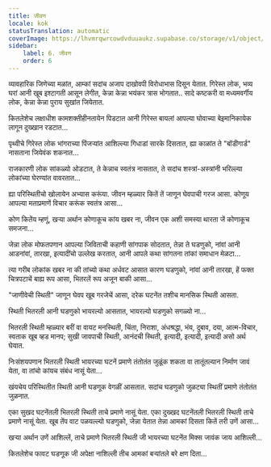 ```yaml
---
title: जीवण
locale: kok
statusTranslation: automatic
coverImage: https://lhvmrqwrcowdvduuaukz.supabase.co/storage/v1/object/public/strapi-uploads/small_cover-tratado-de-psicologia-revolucionaria.webp-5e15e1cec4e0ebebcde5d7fc7565d8fd.webp
sidebar:
    label: 6. जीवण
    order: 6
---
```

व्यावहारिक जिणेच्या मळांत, आम्कां सदांच अजाप दाखोवपी विरोधाभास दिसून येतात. गिरेस्त लोक, भव्य घरां आनी खूब इश्टागती आसून लेगीत, केन्ना केन्ना भयंकर त्रास भोगतात.. सादे कष्टकरी वा मध्यमवर्गीय लोक, केन्ना केन्ना पुराय सुखांत जियेतात.

कितलेशेच लक्षाधीश कामशक्तीहीनतायेन पिडटात आनी गिरेस्त बायलां आपल्या घोवाच्या बेइमानिकायेक लागून दुख्खान रडटात...

पृथ्वीचे गिरेस्त लोक भांगराच्या पिंजऱ्यांत आशिल्ल्या गिधाडां सारके दिसतात, ह्या काळांत ते "बॉडीगार्ड" नासताना जियेवंक शकनात...

राजकारणी लोक सांकळ्यो ओडटात, ते केन्नाच स्वतंत्र नासतात, ते सदांच शस्त्रां-अस्त्रांनी भरिल्ल्या लोकांच्या घेरण्यांत वावरतात...

ह्या परिस्थितीचो खोलायेन अभ्यास करूंया. जीवन म्हळ्यार कितें तें जाणून घेवपाची गरज आसा. कोणूय आपल्या मताप्रमाणें विचार करूंक स्वतंत्र आसा...

कोण कितेंय म्हणूं, खऱ्या अर्थान कोणाकूच कांय खबर ना, जीवन एक अशी समस्या थारता जें कोणाकूच समजना...

जेन्ना लोक मोफतपणान आपल्या जिविताची कहाणी सांगपाक सोदतात, तेन्ना ते घडणुको, नांवां आनी आडनांवां, तारखा, इत्यादींचो उल्लेख करतात, आनी आपले कथा सांगतना तांकां समाधान मेळटा...

त्या गरीब लोकांक खबर ना की तांच्यो कथा अर्धवट आसात कारण घडणुको, नांवां आनी तारखा, हें फक्त चित्रपटाचें बाह्य रूप आसा, भितरलें रूप अजून बाकी आसा...

"जाणीवेची स्थिती" जाणून घेवप खूब गरजेचें आसा, दरेक घटनेंत तशीच मानसिक स्थिती आसता.

स्थिती भितरली आनी घडणुको भायरल्यो आसतात, भायरल्यो घडणुको सगळ्यो ना...

भितरली स्थिती म्हळ्यार बरीं वा वायट मनस्थिती, चिंता, निराशा, अंधश्रद्धा, भंय, दुबाव, दया, आत्म-विचार, स्वताक खूब व्हड मानप; सुखी जावपाची स्थिती, आनंदची स्थिती, इत्यादी, इत्यादी, इत्यादी असो अर्थ घेयात.

निःसंशयपणान भितरली स्थिती भायरच्या घटनें प्रमाणे तंतोतंत जुळूंक शकता वा तातूंतल्यान निर्माण जावं येता, वा तांचो कांयच संबंध नासूं येता...

खंयचेय परिस्थितीत स्थिती आनी घडणूक वेगळीं आसतात. सदांच घडणुको जुळट्या स्थितीं प्रमाणे तंतोतंत जुळनात.

एका सुखद घटनेंतली भितरली स्थिती ताचे प्रमाणे नासूं येता. एका दुख्खद घटनेंतली भितरली स्थिती ताचे प्रमाणे नासूं येता. खूब तेंप वाट पळयल्ल्यो घडणुको, जेन्ना येतात तेन्ना आमकां दिसता कितें तरी उणें आसा...

खऱ्या अर्थान उणें आशिल्लें, ताचे प्रमाणे भितरली स्थिती जी भायरच्या घटनेंत मिक्स जावंक जाय आशिल्ली...

कितलेशेच फावट घडणूक जी अपेक्षा नाशिल्ली तीच आमकां बऱ्यांतले बरे क्षण दिता...

